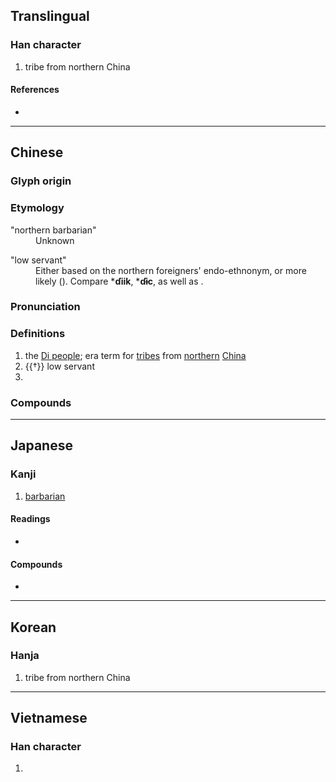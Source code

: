 {{character info/new}}
==Translingual==

===Han character===
{{Han char|rn=94|rad=犬|as=04|sn=7|four=49280|canj=KHF|ids=⿰犭火}}

# tribe from northern China

====References====
* {{Han ref|kx=0707.240|dkj=20290|dj=1120.060|hdz=21337.010|uh=72C4|ud=29380|bh=A866|bd=43110}}

----

==Chinese==
{{zh-forms}}

===Glyph origin===
{{Han etym}}

===Etymology===
;"northern barbarian"
:Unknown

;"low servant"
:Either based on the northern foreigners' endo-ethnonym, or more likely {{der|zh|aav}} ({{zh-ref|Schuessler, 2007}}). Compare {{w|Monic languages|Proto-Monic}} *'''ɗiik''', {{w|Bahanaric languages|Proto-Bahnaric}} *'''ɗɨc''', as well as {{cog|mkh-pro|**ɗiək ~ ɗiik ~ *ɗik||slave}}.

===Pronunciation===
{{zh-pron
|m=dí,tì
|c=dik6
|mn=tw,xm,zz:te̍k/qz:tia̍k
|mc=y
|oc=y
|ma=
|cat=pn
}}

===Definitions===
{{zh-hanzi}}

# the [[w:Beidi|Di people]]; {{w|Zhou dynasty}} era term for [[tribe]]s from [[northern]] [[China]]
# {{†}} low servant
# {{surname|lang=zh}}

===Compounds===
{{zh-der|夷狄|儀狄|亞加狄亞|庫狄|北狄|白狄|揄狄|戎狄|狄宮|狄良突盧|狄牙|蠻夷戎狄|簡狄}}

----

==Japanese==

===Kanji===
{{ja-kanji|grade=|rs=犬04}}

# [[barbarian]]

====Readings====
* {{ja-readings|on=[[てき]] (teki)|kun=[[えびす]] (ebisu)}}

====Compounds====
* {{ja-r|夷狄|いてき}}

----

==Korean==

===Hanja===
{{ko-hanja|hangeul=적|eumhun=|rv=jeok|mr=chŏk|y=cek}}

# tribe from northern China

----

==Vietnamese==

===Han character===
{{vi-hantu|[[địch]], [[đệt]]|rs=犬04}}

# {{defn|lang=vi|sort=犬04}}
